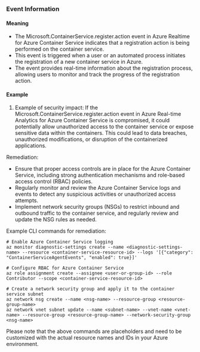 
### Event Information

#### Meaning

- The Microsoft.ContainerService.register.action event in Azure Realtime for Azure Container Service indicates that a registration action is being performed on the container service.
- This event is triggered when a user or an automated process initiates the registration of a new container service in Azure.
- The event provides real-time information about the registration process, allowing users to monitor and track the progress of the registration action.

#### Example

1. Example of security impact: If the Microsoft.ContainerService.register.action event in Azure Real-time Analytics for Azure Container Service is compromised, it could potentially allow unauthorized access to the container service or expose sensitive data within the containers. This could lead to data breaches, unauthorized modifications, or disruption of the containerized applications.

Remediation:
- Ensure that proper access controls are in place for the Azure Container Service, including strong authentication mechanisms and role-based access control (RBAC) policies.
- Regularly monitor and review the Azure Container Service logs and events to detect any suspicious activities or unauthorized access attempts.
- Implement network security groups (NSGs) to restrict inbound and outbound traffic to the container service, and regularly review and update the NSG rules as needed.

Example CLI commands for remediation:
```
# Enable Azure Container Service logging
az monitor diagnostic-settings create --name <diagnostic-settings-name> --resource <container-service-resource-id> --logs '[{"category": "ContainerServiceAgentEvents", "enabled": true}]'

# Configure RBAC for Azure Container Service
az role assignment create --assignee <user-or-group-id> --role Contributor --scope <container-service-resource-id>

# Create a network security group and apply it to the container service subnet
az network nsg create --name <nsg-name> --resource-group <resource-group-name>
az network vnet subnet update --name <subnet-name> --vnet-name <vnet-name> --resource-group <resource-group-name> --network-security-group <nsg-name>
```

Please note that the above commands are placeholders and need to be customized with the actual resource names and IDs in your Azure environment.

